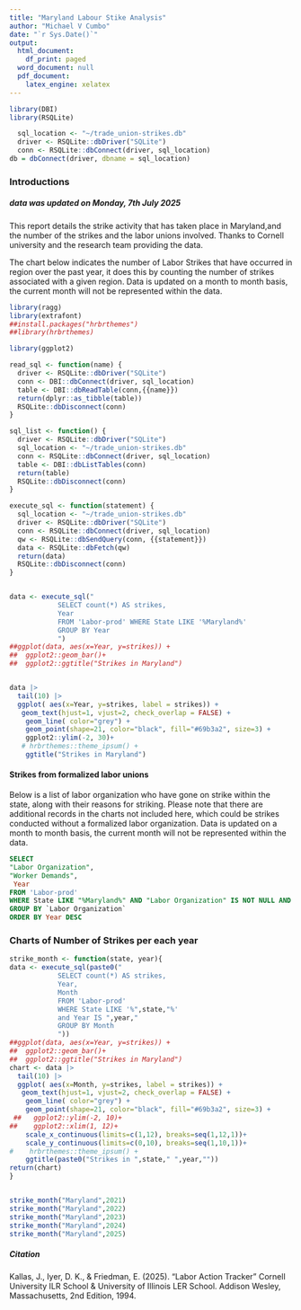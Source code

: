 ```yaml
---
title: "Maryland Labour Stike Analysis"
author: "Michael V Cumbo"
date: "`r Sys.Date()`"
output:
  html_document:
    df_print: paged
  word_document: null
  pdf_document:
    latex_engine: xelatex
---
```


```r

library(DBI)
library(RSQLite)

  sql_location <- "~/trade_union-strikes.db"
  driver <- RSQLite::dbDriver("SQLite")
  conn <- RSQLite::dbConnect(driver, sql_location)
db = dbConnect(driver, dbname = sql_location)


```
### Introductions

##### data was updated on **Monday, 7th July 2025**


This report details the strike activity that has taken place in Maryland,and the number of the strikes and the labor unions involved. Thanks to Cornell university and the research team providing the data.

The chart below indicates the number of Labor Strikes that have occurred in region over the past year, it does this by counting the number of strikes associated with a given region. Data is updated on a month to month basis, the current month will not be represented within the data. 

```r
library(ragg)
library(extrafont)
##install.packages("hrbrthemes")
##library(hrbrthemes)

library(ggplot2)

read_sql <- function(name) {
  driver <- RSQLite::dbDriver("SQLite")
  conn <- DBI::dbConnect(driver, sql_location)
  table <- DBI::dbReadTable(conn,{{name}})
  return(dplyr::as_tibble(table))
  RSQLite::dbDisconnect(conn)
}

sql_list <- function() {
  driver <- RSQLite::dbDriver("SQLite")
  sql_location <- "~/trade_union-strikes.db"
  conn <- RSQLite::dbConnect(driver, sql_location)
  table <- DBI::dbListTables(conn)
  return(table)
  RSQLite::dbDisconnect(conn)
}

execute_sql <- function(statement) {
  sql_location <- "~/trade_union-strikes.db"
  driver <- RSQLite::dbDriver("SQLite")
  conn <- RSQLite::dbConnect(driver, sql_location)
  qw <- RSQLite::dbSendQuery(conn, {{statement}})
  data <- RSQLite::dbFetch(qw)
  return(data)
  RSQLite::dbDisconnect(conn)
}


data <- execute_sql("
            SELECT count(*) AS strikes,
            Year 
            FROM 'Labor-prod' WHERE State LIKE '%Maryland%' 
            GROUP BY Year
            ")
##ggplot(data, aes(x=Year, y=strikes)) +
##  ggplot2::geom_bar()+
##  ggplot2::ggtitle("Strikes in Maryland")


data |>  
  tail(10) |> 
  ggplot( aes(x=Year, y=strikes, label = strikes)) +
   geom_text(hjust=1, vjust=2, check_overlap = FALSE) +
    geom_line( color="grey") +
    geom_point(shape=21, color="black", fill="#69b3a2", size=3) +
    ggplot2::ylim(-2, 30)+
   # hrbrthemes::theme_ipsum() +
    ggtitle("Strikes in Maryland")

```


\pagebreak
#### Strikes from formalized labor unions 

Below is a list of labor organization who have gone on strike within the state, along with their reasons for striking. Please note that there are additional records in the charts not included here, which could be strikes conducted without a formalized labor organization. Data is updated on a month to month basis, the current month will not be represented within the data.



```sql
SELECT 
"Labor Organization",
"Worker Demands",
 Year
FROM 'Labor-prod'
WHERE State LIKE "%Maryland%" AND "Labor Organization" IS NOT NULL AND NOT "NA"
GROUP BY `Labor Organization`
ORDER BY Year DESC

```

### Charts of Number of Strikes per each year

```r
strike_month <- function(state, year){
data <- execute_sql(paste0("
            SELECT count(*) AS strikes,
            Year,
            Month
            FROM 'Labor-prod' 
            WHERE State LIKE '%",state,"%' 
            and Year IS ",year,"
            GROUP BY Month
            "))
##ggplot(data, aes(x=Year, y=strikes)) +
##  ggplot2::geom_bar()+
##  ggplot2::ggtitle("Strikes in Maryland")
chart <- data |>  
  tail(10) |> 
  ggplot( aes(x=Month, y=strikes, label = strikes)) +
   geom_text(hjust=1, vjust=2, check_overlap = FALSE) +
    geom_line( color="grey") +
    geom_point(shape=21, color="black", fill="#69b3a2", size=3) +
 ##   ggplot2::ylim(-2, 10)+
##    ggplot2::xlim(1, 12)+
    scale_x_continuous(limits=c(1,12), breaks=seq(1,12,1))+
    scale_y_continuous(limits=c(0,10), breaks=seq(1,10,1))+
#    hrbrthemes::theme_ipsum() +
    ggtitle(paste0("Strikes in ",state," ",year,""))
return(chart)
}


strike_month("Maryland",2021)
strike_month("Maryland",2022)
strike_month("Maryland",2023)
strike_month("Maryland",2024)
strike_month("Maryland",2025)

```

##### Citation 
Kallas, J., Iyer, D. K., & Friedman, E. (2025).
"Labor Action Tracker" Cornell University ILR School & University of Illinois LER School.
  Addison Wesley, Massachusetts,
  2nd Edition,
  1994.